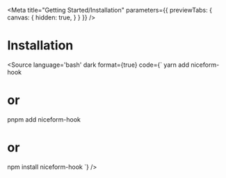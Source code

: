 
<Meta 
  title="Getting Started/Installation" 
  parameters={{
    previewTabs: {
      canvas: {
        hidden: true,
      }
    }
  }}
/>

# Installation

<Source
    language='bash'
    dark
    format={true}
    code={`
yarn add niceform-hook
# or
pnpm add niceform-hook
# or
npm install niceform-hook
    `}
/>